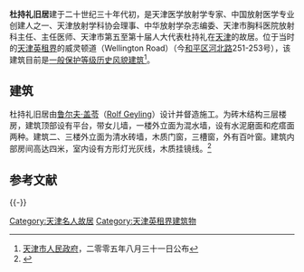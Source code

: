 {{天津历史风貌建筑 |
省区市 = 天津市 |
名称 = 杜持礼旧居 |
图片 = [[File:河北路251-253号.jpg|200px]] |
编号 = 0130060 |
等级 = 一般保护 |
时代 = 1930年 |
所在 = [[天津市|天津市]][[和平区_(天津市)|和平区]] |
公布 = 2005年8月31日 |
}}
'''杜持礼旧居'''建于二十世纪三十年代初，是天津医学放射学专家、中国放射医学专业创建人之一、天津放射学科协会理事、中华放射学杂志编委、天津市胸科医院放射科主任、主任医师、天津市第五至第十届人大代表杜持礼在[[天津|天津]]的故居。位于当时的[[天津英租界|天津英租界]]的威灵顿道（Wellington Road）（今[[和平区_(天津市)|和平区]][[河北路_(天津)|河北路]]251-253号），该建筑目前是[[天津历史风貌建筑|一般保护等级历史风貌建筑]]<ref>[[天津市人民政府|天津市人民政府]]，二零零五年八月三十一日公布</ref>。

== 建筑 ==
杜持礼旧居由[[鲁尔夫·盖苓|鲁尔夫·盖苓]]（[[Rolf_Geyling|Rolf Geyling]]）设计并督造施工。为砖木结构三层楼房，建筑顶部设有平台，带女儿墙，一楼外立面为混水墙，设有水泥磨面和疙瘩面两种。建筑二、三楼外立面为清水砖墙，木质门窗，三槽窗，外有百叶窗。建筑内部房间高达四米，室内设有方形灯光灰线，木质挂镜线。<ref>{{Cite web |url=http://news.enorth.com.cn/system/2010/07/22/004873083.shtml |title=天津小洋楼杜持礼旧居：从买办外孙到放射专家 |access-date=2014-03-08 |archive-date=2019-08-19 |archive-url=https://web.archive.org/web/20190819214851/http://news.enorth.com.cn/system/2010/07/22/004873083.shtml |dead-url=no }}</ref>

== 参考文献 ==
{{Reflist}}

{{-}}
{{天津市名人故居}}

[[Category:天津名人故居|Category:天津名人故居]]
[[Category:天津英租界建筑物|Category:天津英租界建筑物]]